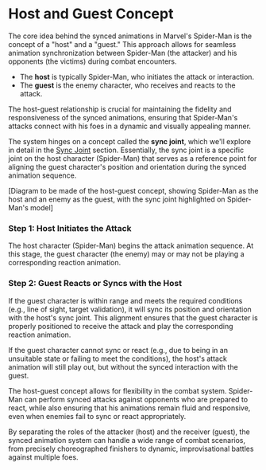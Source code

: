 
# Host and Guest Concept

The core idea behind the synced animations in Marvel's Spider-Man is the concept of a "host" and a "guest." This approach allows for seamless animation synchronization between Spider-Man (the attacker) and his opponents (the victims) during combat encounters.

- The **host** is typically Spider-Man, who initiates the attack or interaction.
- The **guest** is the enemy character, who receives and reacts to the attack.

<Callout>
The host-guest relationship is crucial for maintaining the fidelity and responsiveness of the synced animations, ensuring that Spider-Man's attacks connect with his foes in a dynamic and visually appealing manner.
</Callout>

The system hinges on a concept called the **sync joint**, which we'll explore in detail in the [Sync Joint](/synced-animations/sync-joint) section. Essentially, the sync joint is a specific joint on the host character (Spider-Man) that serves as a reference point for aligning the guest character's position and orientation during the synced animation sequence.

[Diagram to be made of the host-guest concept, showing Spider-Man as the host and an enemy as the guest, with the sync joint highlighted on Spider-Man's model]

<Steps>

### Step 1: Host Initiates the Attack

The host character (Spider-Man) begins the attack animation sequence. At this stage, the guest character (the enemy) may or may not be playing a corresponding reaction animation.

### Step 2: Guest Reacts or Syncs with the Host

If the guest character is within range and meets the required conditions (e.g., line of sight, target validation), it will sync its position and orientation with the host's sync joint. This alignment ensures that the guest character is properly positioned to receive the attack and play the corresponding reaction animation.

If the guest character cannot sync or react (e.g., due to being in an unsuitable state or failing to meet the conditions), the host's attack animation will still play out, but without the synced interaction with the guest.

</Steps>

The host-guest concept allows for flexibility in the combat system. Spider-Man can perform synced attacks against opponents who are prepared to react, while also ensuring that his animations remain fluid and responsive, even when enemies fail to sync or react appropriately.

By separating the roles of the attacker (host) and the receiver (guest), the synced animation system can handle a wide range of combat scenarios, from precisely choreographed finishers to dynamic, improvisational battles against multiple foes.